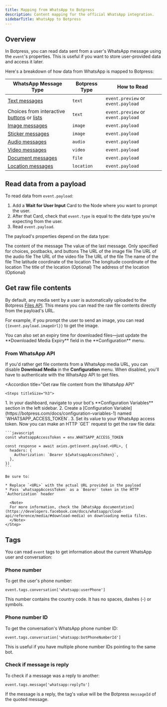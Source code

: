 ```yaml
---
title: Mapping from WhatsApp to Botpress
description: Content mapping for the official WhatsApp integration.
sidebarTitle: WhatsApp to Botpress
---
```


## Overview

In Botpress, you can read data sent from a user's WhatsApp message using the `event`'s properties. This is useful if you want to store user-provided data and access it later.

Here's a breakdown of how data from WhatsApp is mapped to Botpress:

| WhatsApp Message Type                                                                                                                | Botpress Type | How to Read                  |
|---------------------------------------------------------------------------------------------------------------------------------------|---------------|------------------------------|
| [Text messages](https://developers.facebook.com/docs/whatsapp/cloud-api/messages/text-messages)                                      | `text`        | `event.preview` or `event.payload` |
| Choices from interactive [buttons](https://developers.facebook.com/docs/whatsapp/cloud-api/messages/interactive-reply-buttons-messages) or [lists](https://developers.facebook.com/docs/whatsapp/cloud-api/messages/interactive-list-messages) | `text`        | `event.preview` or `event.payload` |
| [Image messages](https://developers.facebook.com/docs/whatsapp/cloud-api/messages/image-messages)                                    | `image`       | `event.payload`              |
| [Sticker messages](https://developers.facebook.com/docs/whatsapp/cloud-api/messages/sticker-messages)                                | `image`       | `event.payload`              |
| [Audio messages](https://developers.facebook.com/docs/whatsapp/cloud-api/messages/audio-messages)                                    | `audio`       | `event.payload`              |
| [Video messages](https://developers.facebook.com/docs/whatsapp/cloud-api/messages/video-messages)                                    | `video`       | `event.payload`              |
| [Document messages](https://developers.facebook.com/docs/whatsapp/cloud-api/messages/document-messages)                              | `file`        | `event.payload`              |
| [Location messages](https://developers.facebook.com/docs/whatsapp/cloud-api/messages/location-messages)                              | `location`    | `event.payload`              |

## Read data from a payload

To read data from `event.payload`:

1. Add a **Wait for User Input** Card to the Node where you want to prompt the user.
2. After that Card, check that `event.type` is equal to the data type you're expecting from the user.
3. Read `event.payload`.

The payload's properties depend on the data type:

<AccordionGroup>

<Accordion title="Text">
  <ResponseField name="text" type="string" required>
  The content of the message
  </ResponseField>
  <ResponseField name="value" type="string">
  The value of the last message. Only specified for choices, postbacks, and buttons
  </ResponseField>
</Accordion>

<Accordion title="Image">
  <ResponseField name="imageUrl" type="string" required>
  The URL of the image file
  </ResponseField>
</Accordion>

<Accordion title="Audio">
  <ResponseField name="audioUrl" type="string" required>
  The URL of the audio file
  </ResponseField>
</Accordion>

<Accordion title="Video">
  <ResponseField name="videoUrl" type="string" required>
  The URL of the video file
  </ResponseField>
</Accordion>

<Accordion title="File">
  <ResponseField name="fileUrl" type="string" required>
  The URL of the file
  </ResponseField>
  <ResponseField name="filename" type="string" required>
  The name of the file
  </ResponseField>
</Accordion>

<Accordion title="Location">
  <ResponseField name="latitude" type="number" required>
    The latitude coordinate of the location
  </ResponseField>
  <ResponseField name="longitude" type="number" required>
    The longitude coordinate of the location
  </ResponseField>
  <ResponseField name="title" type="string">
    The title of the location (Optional)
  </ResponseField>
  <ResponseField name="address" type="string">
    The address of the location (Optional)
  </ResponseField>
</Accordion>
</AccordionGroup>

## Get raw file contents

By default, any media sent by a user is automatically uploaded to the Botpress [Files API](/api-reference/files-api/). This means you can read the raw file contents directly from the payload's URL.

For example, if you prompt the user to send an image, you can read `{{event.payload.imageUrl}}` to get the image.

<Tip>
    You can also set an expiry time for downloaded files—just update the **Downloaded Media Expiry** field in the **Configuration** menu.
</Tip>


### From WhatsApp API

If you'd rather get file contents from a WhatsApp media URL, you can disable **Download Media** in the **Configuration** menu. When disabled, you'll have to authenticate with the WhatsApp API to get files.

<Accordion
    title="Get raw file content from the WhatsApp API"
>
    <Steps titleSize="h3">
  <Step title="Set a configuration variable">
    1. In your dashboard, navigate to your bot's **Configuration Variables** section in the left sidebar.
    2. Create a [Configuration Variable](https://botpress.com/docs/configuration-variables-1)  named `WHATSAPP_ACCESS_TOKEN`.
    3. Set its value to your WhatsApp access token.
  </Step>
  <Step title="Make a `GET` request">
    Now you can make an HTTP `GET` request to get the raw file data:

    ```javascript
    const whatsappAccessToken = env.WHATSAPP_ACCESS_TOKEN

    const response = await axios.get(event.payload.<URL>, {
      headers: {
        Authorization: `Bearer ${whatsappAccessToken}`,
      },
    })
    ```

    Be sure to:

    * Replace `<URL>` with the actual URL provided in the payload
    * Pass `whatsappAccessToken` as a `Bearer` token in the HTTP `Authorization` header

      <Note>
      For more information, check the [WhatsApp documentation](https://developers.facebook.com/docs/whatsapp/cloud-api/reference/media/#download-media) on downloading media files.
      </Note>
    </Step>
</Steps>
</Accordion>

## Tags

You can read `event` tags to get information about the current WhatsApp user and conversation:

### Phone number

To get the user's phone number:

`event.tags.conversation['whatsapp:userPhone']`

This number contains the country code. It has no spaces, dashes (-) or symbols.

### Phone number ID

To get the conversation's WhatsApp phone number ID:

`event.tags.conversation['whatsapp:botPhoneNumberId']`

This is useful if you have multiple phone number IDs pointing to the same bot.

### Check if message is reply

To check if a message was a reply to another:

`event.tags.message['whatsapp:replyTo']`

If the message is a reply, the tag's value will be the Botpress `messageId` of the quoted message.